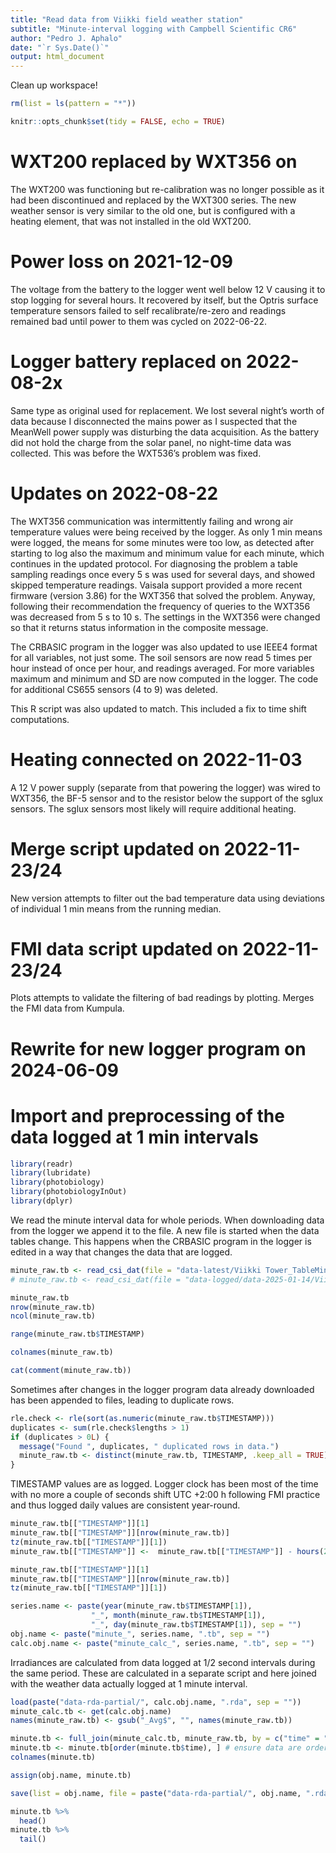 ```yaml
---
title: "Read data from Viikki field weather station"
subtitle: "Minute-interval logging with Campbell Scientific CR6"
author: "Pedro J. Aphalo"
date: "`r Sys.Date()`"
output: html_document
---
```


Clean up workspace!

```r
rm(list = ls(pattern = "*"))
```

```r
knitr::opts_chunk$set(tidy = FALSE, echo = TRUE)
```

# WXT200 replaced by WXT356 on 

The WXT200 was functioning but re-calibration was no longer possible as it had been discontinued and replaced by the WXT300 series. The new weather sensor is very similar to the old one, but is configured with a heating element, that was not installed in the old WXT200.

# Power loss on 2021-12-09

The voltage from the battery to the logger went well below 12 V causing it to stop logging for several hours. It recovered by itself, but the Optris surface temperature sensors failed to self recalibrate/re-zero and readings remained bad until power to them was cycled on 2022-06-22.

# Logger battery replaced on 2022-08-2x

Same type as original used for replacement. We lost several night's worth of data
because I disconnected the mains power as I suspected that the MeanWell power supply 
was disturbing the data acquisition. As the battery did not hold the charge from
the solar panel, no night-time data was collected. This was before the WXT536's
problem was fixed.

# Updates on 2022-08-22

The WXT356 communication was intermittently failing and wrong air temperature values were being received by the logger. As only 1 min means were logged, the means for some minutes were too low, as detected after starting to log also the maximum and minimum value for each minute, which continues in the updated protocol. For diagnosing the problem a table sampling readings once every 5 s was used for several days, and showed skipped temperature readings. Vaisala support provided a more recent firmware (version 3.86) for the WXT356 that solved the problem. Anyway, following their recommendation the frequency of queries to the WXT356 was decreased from 5 s to 10 s. The settings in the WXT356 were changed so that it returns status information in the composite message. 

The CRBASIC program in the logger was also updated to use IEEE4 format for all variables, not just some. The soil sensors are now read 5 times per hour instead of once per hour, and readings averaged. For more variables maximum and minimum and SD are now computed in the logger. The code for additional CS655 sensors (4 to 9) was deleted. 

This R script was also updated to match. This included a fix to time shift computations.

# Heating connected on 2022-11-03

A 12 V power supply (separate from that powering the logger) was wired to WXT356, the BF-5 sensor and to the resistor below the support of the sglux sensors. The sglux sensors most likely will require additional heating.

# Merge script updated on 2022-11-23/24

New version attempts to filter out the bad temperature data using deviations of individual 1 min means from the running median.

# FMI data script updated on 2022-11-23/24

Plots attempts to validate the filtering of bad readings by plotting. Merges the
FMI data from Kumpula.

# Rewrite for new logger program on 2024-06-09

# Import and preprocessing of the data logged at 1 min intervals

```r
library(readr)
library(lubridate)
library(photobiology)
library(photobiologyInOut)
library(dplyr)
```

We read the minute interval data for whole periods. When downloading data from the logger we append it to the file. A new file is started when the data tables change. This happens when the CRBASIC program in the logger is edited in a way that changes the data that are logged.

```r
minute_raw.tb <- read_csi_dat(file = "data-latest/Viikki Tower_TableMinute.dat", locale = locale_UTC)
# minute_raw.tb <- read_csi_dat(file = "data-logged/data-2025-01-14/Viikki Tower_TableMinute.dat", locale = locale_UTC)

minute_raw.tb
nrow(minute_raw.tb)
ncol(minute_raw.tb)

range(minute_raw.tb$TIMESTAMP)
```

```r
colnames(minute_raw.tb)
```

```r
cat(comment(minute_raw.tb))
```

Sometimes after changes in the logger program data already downloaded has been
appended to files, leading to duplicate rows.

```r
rle.check <- rle(sort(as.numeric(minute_raw.tb$TIMESTAMP)))
duplicates <- sum(rle.check$lengths > 1)
if (duplicates > 0L) {
  message("Found ", duplicates, " duplicated rows in data.")
  minute_raw.tb <- distinct(minute_raw.tb, TIMESTAMP, .keep_all = TRUE)
}
```

TIMESTAMP values are as logged. Logger clock has been most of the time with no more a couple of seconds shift UTC +2:00 h following FMI practice and thus logged daily values are consistent year-round.

```r
minute_raw.tb[["TIMESTAMP"]][1]
minute_raw.tb[["TIMESTAMP"]][nrow(minute_raw.tb)]
tz(minute_raw.tb[["TIMESTAMP"]][1])
minute_raw.tb[["TIMESTAMP"]] <-  minute_raw.tb[["TIMESTAMP"]] - hours(2) # EET -> UTC

minute_raw.tb[["TIMESTAMP"]][1]
minute_raw.tb[["TIMESTAMP"]][nrow(minute_raw.tb)]
tz(minute_raw.tb[["TIMESTAMP"]][1])
```

```r
series.name <- paste(year(minute_raw.tb$TIMESTAMP[1]),
                  "_", month(minute_raw.tb$TIMESTAMP[1]), 
                  "_", day(minute_raw.tb$TIMESTAMP[1]), sep = "")
obj.name <- paste("minute_", series.name, ".tb", sep = "")
calc.obj.name <- paste("minute_calc_", series.name, ".tb", sep = "") 
```

Irradiances are calculated from data logged at 1/2 second intervals during the
same period. These are calculated in a separate script and here joined with the
weather data actually logged at 1 minute interval.

```r
load(paste("data-rda-partial/", calc.obj.name, ".rda", sep = ""))
minute_calc.tb <- get(calc.obj.name)
names(minute_raw.tb) <- gsub("_Avg$", "", names(minute_raw.tb))

minute.tb <- full_join(minute_calc.tb, minute_raw.tb, by = c("time" = "TIMESTAMP"))
minute.tb <- minute.tb[order(minute.tb$time), ] # ensure data are ordered
colnames(minute.tb)
```

```r
assign(obj.name, minute.tb)

save(list = obj.name, file = paste("data-rda-partial/", obj.name, ".rda", sep = ""))
```

```r
minute.tb %>%
  head()
minute.tb %>%
  tail()
```


